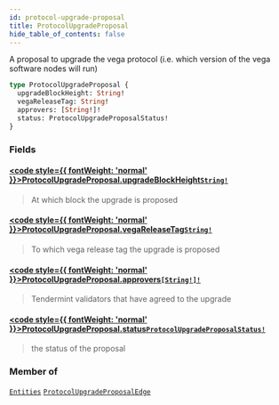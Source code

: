```yaml
---
id: protocol-upgrade-proposal
title: ProtocolUpgradeProposal
hide_table_of_contents: false
---
```








A proposal to upgrade the vega protocol (i.e. which version of the vega software nodes will run)

```graphql
type ProtocolUpgradeProposal {
  upgradeBlockHeight: String!
  vegaReleaseTag: String!
  approvers: [String!]!
  status: ProtocolUpgradeProposalStatus!
}
```


### Fields

#### [<code style={{ fontWeight: 'normal' }}>ProtocolUpgradeProposal.<b>upgradeBlockHeight</b></code>](#)<Bullet />[`String!`](/mainnet/api/graphql/scalars/string) <Badge class="secondary" text="non-null"/> <Badge class="secondary" text="scalar"/>
> At which block the upgrade is proposed
> 

#### [<code style={{ fontWeight: 'normal' }}>ProtocolUpgradeProposal.<b>vegaReleaseTag</b></code>](#)<Bullet />[`String!`](/mainnet/api/graphql/scalars/string) <Badge class="secondary" text="non-null"/> <Badge class="secondary" text="scalar"/>
> To which vega release tag the upgrade is proposed
> 

#### [<code style={{ fontWeight: 'normal' }}>ProtocolUpgradeProposal.<b>approvers</b></code>](#)<Bullet />[`[String!]!`](/mainnet/api/graphql/scalars/string) <Badge class="secondary" text="non-null"/> <Badge class="secondary" text="scalar"/>
> Tendermint validators that have agreed to the upgrade
> 

#### [<code style={{ fontWeight: 'normal' }}>ProtocolUpgradeProposal.<b>status</b></code>](#)<Bullet />[`ProtocolUpgradeProposalStatus!`](/mainnet/api/graphql/enums/protocol-upgrade-proposal-status) <Badge class="secondary" text="non-null"/> <Badge class="secondary" text="enum"/>
> the status of the proposal
> 



### Member of

[`Entities`](/mainnet/api/graphql/objects/entities)  <Badge class="secondary" text="object"/><Bullet />[`ProtocolUpgradeProposalEdge`](/mainnet/api/graphql/objects/protocol-upgrade-proposal-edge)  <Badge class="secondary" text="object"/>



